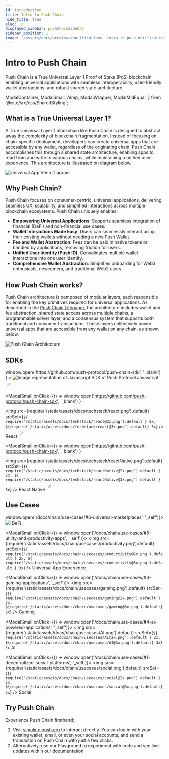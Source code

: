 ```yaml
---
id: introduction
title: Intro to Push Chain
hide_title: true
slug: ./
displayed_sidebar: pushChainSidebar
sidebar_position: 1
image: "/assets/docs/previews/notifications--intro_to_push_notification.png"
---
```


# Intro to Push Chain

Push Chain is a True Universal Layer 1 Proof of Stake (PoS) blockchain enabling universal applications with seamless interoperability, user-friendly wallet abstractions, and robust shared state architecture.

<head>
  <title>Introduction | Push Chain | Push Documentation</title>
</head>

  ModalContainer,
  ModalSmall,
  AImp,
  ModalWrapper,
  ModalMidEqual,
} from '@site/src/css/SharedStyling';

## What is a True Universal Layer 1?

A True Universal Layer 1 blockchain like Push Chain is designed to abstract away the complexity of blockchain fragmentation. Instead of focusing on chain-specific deployment, developers can create universal apps that are accessible by any wallet, regardless of the originating chain. Push Chain accomplishes this through a shared state architecture, enabling apps to read from and write to various chains, while maintaining a unified user experience. This architecture is illustrated on diagram below.

![Universal App Venn Diagram](./images/venn-diagram-push.png)

## Why Push Chain?

Push Chain focuses on consumer-centric, universal applications, delivering seamless UX, scalability, and simplified interactions across multiple blockchain ecosystems. Push Chain uniquely enables:

- **Empowering Universal Applications**: Supports seamless integration of financial (DeFi) and non-financial use cases.
- **Wallet Interactions Made Easy**: Users can seamlessly interact using their existing wallets without needing a new Push Wallet.
- **Fee and Wallet Abstraction**: Fees can be paid in native tokens or handled by applications, removing friction for users.
- **Unified User Identity (Push ID)**: Consolidates multiple wallet interactions into one user identity.
- **Comprehensive Wallet Abstraction**: Simplifies onboarding for Web3 enthusiasts, newcomers, and traditional Web2 users.

## How Push Chain works?

Push Chain architecture is composed of modular layers, each responsible for enabling the key primitives required for universal applications. As described in the [Push Chain Litepaper](https://push.org/litepaper.pdf), the architecture includes wallet and fee abstraction, shared state access across multiple chains, a programmable solver layer, and a consensus system that supports both traditional and consumer transactions. These layers collectively power universal apps that are accessible from any wallet on any chain, as shown below.

![Push Chain Architecture](./images/how-push-chain-works.png)

## SDKs

<ModalContainer>
  <ModalSmall
    onClick={() =>
      window.open('https://github.com/push-protocol/push-chain-sdk', '_blank')
    }
  >
    <img
      src={require('/static/assets/docs/techstack/javascript.png').default}
      srcSet={`${
        require('/static/assets/docs/techstack/javascript@2x.png').default
      } 2x, ${
        require('/static/assets/docs/techstack/javascript@3x.png').default
      } 3x`}
      alt='Image representation of Javascript SDK of Push Protocol'
    />
    <ModalWrapper>
    <span>
      Javascript
      <svg
        width='20'
        height='28'
        viewBox='0 0 29 28'
        fill='none'
        xmlns='http://www.w3.org/2000/svg'
      >
        <path
          d='m7.501 21.001 14-14M10.125 7.001H21.5v11.375'
          stroke='#A0A3B1'
          stroke-width='2'
          stroke-linecap='round'
          stroke-linejoin='round'
        ></path>
      </svg>
    </span>
    </ModalWrapper>
  </ModalSmall>

  <ModalSmall
  onClick={() =>
    window.open('https://github.com/push-protocol/push-chain-sdk', '_blank')
  }
>
  <img
    src={require('/static/assets/docs/techstack/react.png').default}
    srcSet={`${
      require('/static/assets/docs/techstack/react@2x.png').default
    } 2x, ${require('/static/assets/docs/techstack/react@3x.png').default} 3x`}
  />
  <ModalWrapper>
    <span>
      React
      <svg
        width='20'
        height='28'
        viewBox='0 0 29 28'
        fill='none'
        xmlns='http://www.w3.org/2000/svg'
      >
        <path
          d='m7.501 21.001 14-14M10.125 7.001H21.5v11.375'
          stroke='#A0A3B1'
          stroke-width='2'
          stroke-linecap='round'
          stroke-linejoin='round'
        ></path>
      </svg>
    </span>
  </ModalWrapper>
</ModalSmall>

<ModalSmall
  onClick={() =>
    window.open('https://github.com/push-protocol/push-chain-sdk', '_blank')
  }
>
  <img
    src={require('/static/assets/docs/techstack/reactNative.png').default}
    srcSet={`${
      require('/static/assets/docs/techstack/reactNative@2x.png').default
    } 2x, ${
      require('/static/assets/docs/techstack/reactNative@3x.png').default
    } 3x`}
  />
  <ModalWrapper>
    <span>
      React Native
      <svg
        width='20'
        height='28'
        viewBox='0 0 29 28'
        fill='none'
        xmlns='http://www.w3.org/2000/svg'
      >
        <path
          d='m7.501 21.001 14-14M10.125 7.001H21.5v11.375'
          stroke='#A0A3B1'
          stroke-width='2'
          stroke-linecap='round'
          stroke-linejoin='round'
        ></path>
      </svg>
    </span>
  </ModalWrapper>
</ModalSmall>

</ModalContainer>

## Use Cases

<ModalContainer>
  <ModalSmall onClick={() => window.open('/docs/chain/use-cases/#6-universal-marketplaces', '_self')}>
    <img
      src={require('/static/assets/docs/chain/usecases/marketplaces.png').default}
      srcSet={`${
        require('/static/assets/docs/chain/usecases/marketplaces@2x.png').default
      } 2x, ${
        require('/static/assets/docs/chain/usecases/marketplaces@3x.png').default
      } 3x`}
    />
    <span>DeFi</span>
  </ModalSmall>

  <ModalSmall onClick={() => window.open('/docs/chain/use-cases/#5-utility-and-productivity-apps', '_self')}>
    <img
      src={require('/static/assets/docs/chain/usecases/productivity.png').default}
      srcSet={`${
        require('/static/assets/docs/chain/usecases/productivity@2x.png').default
      } 2x, ${
        require('/static/assets/docs/chain/usecases/productivity@3x.png').default
      } 3x`}
    />
    <span>Universal App Experience</span>
  </ModalSmall>

  <ModalSmall onClick={() => window.open('/docs/chain/use-cases/#3-gaming-applications', '_self')}>
    <img
      src={require('/static/assets/docs/chain/usecases/gaming.png').default}
      srcSet={`${
        require('/static/assets/docs/chain/usecases/gaming@2x.png').default
      } 2x, ${require('/static/assets/docs/chain/usecases/gaming@3x.png').default} 3x`}
    />
    <span>Gaming</span>
  </ModalSmall>

  <ModalSmall onClick={() => window.open('/docs/chain/use-cases/#4-ai-powered-applications', '_self')}>
    <img
      src={require('/static/assets/docs/chain/usecases/AI.png').default}
      srcSet={`${
        require('/static/assets/docs/chain/usecases/AI@2x.png').default
      } 2x, ${require('/static/assets/docs/chain/usecases/AI@3x.png').default} 3x`}
    />
    <span>AI</span>
  </ModalSmall>

  <ModalSmall onClick={() => window.open('/docs/chain/use-cases/#1-decentralized-social-platforms', '_self')}>
    <img
      src={require('/static/assets/docs/chain/usecases/social.png').default}
      srcSet={`${
        require('/static/assets/docs/chain/usecases/social@2x.png').default
      } 2x, ${require('/static/assets/docs/chain/usecases/social@3x.png').default} 3x`}
    />
    <span>Social</span>
  </ModalSmall>

</ModalContainer>

## Try Push Chain

Experience Push Chain firsthand:

1. Visit [simulate.push.org](https://simulate.push.org) to interact directly. You can log in with your existing wallet, email, or even your social accounts, and send a transaction on Push Chain with just a few clicks.
2. Alternatively, use our Playground to experiment with code and see live updates within our documentation.
